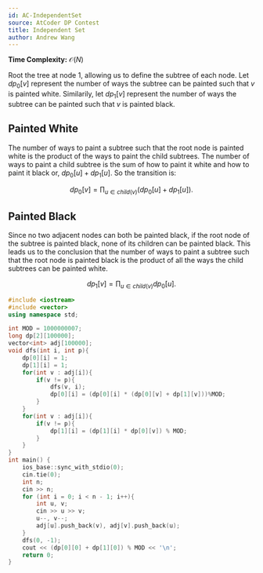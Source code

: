 ```yaml
---
id: AC-IndependentSet
source: AtCoder DP Contest
title: Independent Set
author: Andrew Wang
---
```


**Time Complexity:** $\mathcal{O}(N)$

Root the tree at node $1$, allowing us to define the subtree of each node. Let $dp_0[v]$ represent the number of ways the subtree can be painted such that $v$ is 
painted white. Similarily, let $dp_1[v]$ represent the number of ways the subtree can be painted such that $v$ is painted black. 

## Painted White

The number of ways to paint a subtree such that the root node is painted white is the product of the ways to paint the child subtrees. The number of ways to paint a child subtree is the sum of how to paint it white and how to paint it black or, $dp_0[u] + dp_1[u]$. So the transition is:

$$
dp_0[v] = \prod_{u \in child(v)} \left(dp_0[u]+ dp_1[u]\right).
$$

## Painted Black

Since no two adjacent nodes can both be painted black, if the root node of the subtree is painted black, none of its children can be painted black. This leads us to the conclusion that the number of ways to paint a subtree such that the root node is painted black is the product of all the ways the child subtrees can be painted white. 

$$
dp_1[v] = \prod_{u \in child(v)} dp_0[u].
$$

```cpp
#include <iostream>
#include <vector>
using namespace std;

int MOD = 1000000007;
long dp[2][100000];
vector<int> adj[100000];
void dfs(int i, int p){
	dp[0][i] = 1;
	dp[1][i] = 1;
	for(int v : adj[i]){
		if(v != p){
			dfs(v, i);
			dp[0][i] = (dp[0][i] * (dp[0][v] + dp[1][v]))%MOD;
		}
	}
	for(int v : adj[i]){
		if(v != p){
			dp[1][i] = (dp[1][i] * dp[0][v]) % MOD;
		}
	}
}
int main() {
	ios_base::sync_with_stdio(0);
	cin.tie(0);
	int n;
	cin >> n;
	for (int i = 0; i < n - 1; i++){
		int u, v;
		cin >> u >> v;
		u--, v--;
		adj[u].push_back(v), adj[v].push_back(u);
	}
	dfs(0, -1);
	cout << (dp[0][0] + dp[1][0]) % MOD << '\n';
	return 0;
}
```
